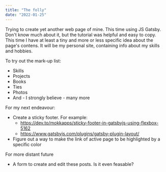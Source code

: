 ```yaml
---
title: "The folly"
date: "2022-01-25"
---
```


Trying to create yet another web page of mine. This time using JS Gatsby. Don't know much about it, but the tutorial was helpful and easy to copy. This time I have at least a tiny and more or less specific idea about the page's contens. It will be my personal site, containing info about my skills and hobbies.

To try out the mark-up list:
* Skills
* Projects
* Books
* Ties
* Photos
* And - I strongly believe - many more

For my next endeavour:
* Create a sticky footer. For example:
    * https://dev.to/mokkapps/sticky-footer-in-gatsbyjs-using-flexbox-5162
    * https://www.gatsbyjs.com/plugins/gatsby-plugin-layout/
* Figure out a way to make the link of active page to be highlighted by a specific color

For more distant future
* A form to create and edit these posts. Is it even feasable? 